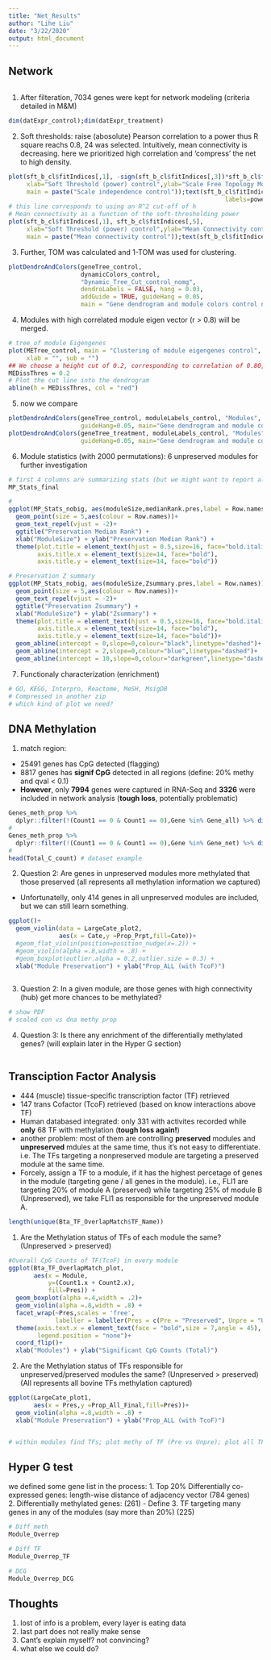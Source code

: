 ```yaml
---
title: "Net_Results"
author: "Lihe Liu"
date: "3/22/2020"
output: html_document
---
```

## Network

```r
```

1. After filteration, 7034 genes were kept for network modeling (criteria detailed in M&M)
```r
dim(datExpr_control);dim(datExpr_treatment)
```

2. Soft thresholds: raise (abosolute) Pearson correlation to a power thus R square reachs 0.8, 24 was selected. Intuitively, mean connectivity is decreasing. here we prioritized high correlation and 'compress' the net to high density.
```r
plot(sft_b_cl$fitIndices[,1], -sign(sft_b_cl$fitIndices[,3])*sft_b_cl$fitIndices[,2],
     xlab="Soft Threshold (power) control",ylab="Scale Free Topology Model Fit, unsigned R^2 control",type="n",
     main = paste("Scale independence control"));text(sft_b_cl$fitIndices[,1], -sign(sft_b_cl$fitIndices[,3])*sft_b_cl$fitIndices[,2],
                                                            labels=powers,cex=cex1,col="red");abline(h=0.80,col="red")
# this line corresponds to using an R^2 cut-off of h
# Mean connectivity as a function of the soft-thresholding power
plot(sft_b_cl$fitIndices[,1], sft_b_cl$fitIndices[,5],
     xlab="Soft Threshold (power) control",ylab="Mean Connectivity control",type="n",
     main = paste("Mean connectivity control"));text(sft_b_cl$fitIndices[,1], sft_b_cl$fitIndices[,5], labels=powers, cex=cex1,col="red");abline(h=MeanK_b,col="red")
```

3. Further, TOM was calculated and 1-TOM was used for clustering.
```r
plotDendroAndColors(geneTree_control, 
                    dynamicColors_control, 
                    "Dynamic_Tree_Cut_control_nomg",
                    dendroLabels = FALSE, hang = 0.03,
                    addGuide = TRUE, guideHang = 0.05,
                    main = "Gene dendrogram and module colors control nomg")
```

4. Modules with high correlated module eigen vector (r > 0.8) will be merged.
```r
# tree of module Eigengenes
plot(METree_control, main = "Clustering of module eigengenes control",
     xlab = "", sub = "")
## We choose a height cut of 0.2, corresponding to correlation of 0.80, to merge
MEDissThres = 0.2
# Plot the cut line into the dendrogram
abline(h = MEDissThres, col = "red")
```

5. now we compare  
```r
plotDendroAndColors(geneTree_control, moduleLabels_control, "Modules", dendroLabels=F, hang=0.03, addGuide=TRUE,
                    guideHang=0.05, main="Gene dendrogram and module colors (control)")
plotDendroAndColors(geneTree_treatment, moduleLabels_control, "Modules", dendroLabels=F,hang=0.03, addGuide=TRUE,
                    guideHang=0.05, main="Gene dendrogram and module colors (treatment)")
```

6. Module statistics (with 2000 permutations): 6 unpreserved modules for further investigation

```r
# first 4 columns are summarizing stats (but we might want to report all)
MP_Stats_final
```

```r
# 
ggplot(MP_Stats_nobig, aes(moduleSize,medianRank.pres,label = Row.names)) +
  geom_point(size = 5,aes(colour = Row.names))+
  geom_text_repel(vjust = -2)+
  ggtitle("Preservation Median Rank") +
  xlab("ModuleSize") + ylab("Preservation Median Rank") +
  theme(plot.title = element_text(hjust = 0.5,size=16, face="bold.italic"),
        axis.title.x = element_text(size=14, face="bold"),
        axis.title.y = element_text(size=14, face="bold"))

# Preservation Z summary
ggplot(MP_Stats_nobig, aes(moduleSize,Zsummary.pres,label = Row.names)) +
  geom_point(size = 5,aes(colour = Row.names))+
  geom_text_repel(vjust = -2)+
  ggtitle("Preservation Zsummary") +
  xlab("ModuleSize") + ylab("Zsummary") +
  theme(plot.title = element_text(hjust = 0.5,size=16, face="bold.italic"),
        axis.title.x = element_text(size=14, face="bold"),
        axis.title.y = element_text(size=14, face="bold"))+
  geom_abline(intercept = 0,slope=0,colour="black",linetype="dashed")+
  geom_abline(intercept = 2,slope=0,colour="blue",linetype="dashed")+
  geom_abline(intercept = 10,slope=0,colour="darkgreen",linetype="dashed")

```

7. Functionaly characterization (enrichment)
```r
# GO, KEGG, Interpro, Reactome, MeSH, MsigDB
# Compressed in another zip
# which kind of plot we need?
```

## DNA Methylation  

1. match region:  

* 25491 genes has CpG detected (flagging)  
* 8817 genes has **signif CpG** detected in all regions (define: 20% methy and qval < 0.1)  
* **However**, only **7994** genes were captured in RNA-Seq and **3326** were included in network analysis (**tough loss**, potentially problematic)  

```r
Genes_meth_prop %>% 
  dplyr::filter(!(Count1 == 0 & Count1 == 0),Gene %in% Gene_all) %>% dim()
#
Genes_meth_prop %>% 
  dplyr::filter(!(Count1 == 0 & Count1 == 0),Gene %in% Gene_net) %>% dim()
#
head(Total_C_count) # dataset example
```

2. Question 2: Are genes in unpreserved modules more methylated that those preserved (all represents all methylation information we captured)  
* Unfortunatelly, only 414 genes in all unpreserved modules are included, but we can still learn something.
```r
ggplot()+
  geom_violin(data = LargeCate_plot2,
              aes(x = Cate,y =Prop_Prpt,fill=Cate))+
  #geom_flat_violin(position=position_nudge(x=.2)) +
  #geom_violin(alpha =.8,width = .8) +
  #geom_boxplot(outlier.alpha = 0.2,outlier.size = 0.3) +
  xlab("Module Preservation") + ylab("Prop_ALL (with TcoF)")
 
```

3. Question 2: In a given module, are those genes with high connectivity (hub) get more chances to be methylated?

```r
# show PDF
# scaled con vs dna methy prop

```

4. Question 3: Is there any enrichment of the differentially methylated genes? (will explain later in the Hyper G section)

```r

```


## Transciption Factor Analysis  

* 444 (muscle) tissue-specific transcription factor (TF) retrieved  
* 147 trans Cofactor (TcoF) retrieved (based on know interactions above TF)  
* Human databased integrated: only 331 with activites recorded while **only** 68 TF with methylation (**tough loss again!**)
* another problem: most of them are controlling **preserved** modules and **unpreserved** mdules at the same time, thus it's not easy to differentiate. i.e. The TFs targeting a nonpreserved module are targeting a preserved module at the same time.  
* Forcely, assign a TF to a module, if it has the highest percetage of genes in the module (targeting gene / all genes in the module). i.e., FLI1 are targeting 20% of module A (preserved) while targeting 25% of module B (Unpreserved), we take FLI1 as responsible for the unpreserved module A.  

```r
length(unique(Bta_TF_OverlapMatch$TF_Name))
```

1. Are the Methylation status of TFs of each module the same? (Unpreserved > preserved)

```r
#Overall CpG Counts of TF(TcoF) in every module
ggplot(Bta_TF_OverlapMatch_plot,
       aes(x = Module,
           y=(Count1.x + Count2.x),
           fill=Pres)) + 
  geom_boxplot(alpha =.4,width = .2)+
  geom_violin(alpha =.8,width = .8) +
  facet_wrap(~Pres,scales = 'free',
             labeller = labeller(Pres = c(Pre = "Preserved", Unpre = "Unpreserved")))+
  theme(axis.text.x = element_text(face = "bold",size = 7,angle = 45),
        legend.position = "none")+
  coord_flip()+
  xlab("Modules") + ylab("Significant CpG Counts (Total)")
```

2. Are the Methylation status of TFs responsible for unpreserved/preserved modules the same? (Unpreserved > preserved) (All represents all bovine TFs methylation captured)

```r
ggplot(LargeCate_plot1,
       aes(x = Pres,y =Prop_All_Final,fill=Pres))+
  geom_violin(alpha =.8,width = .8) +
  xlab("Module Preservation") + ylab("Prop_ALL (with TcoF)")


# within modules find TFs; plot methy of TF (Pre vs Unpre); plot all TFs (baseline)

```



## Hyper G test  
we defined some gene list in the process:
1. Top 20% Differentially co-expressed genes: length-wise distance of adjacency vector (784 genes)  
2. Differentially methylated genes: (261) - Define
3. TF targeting many genes in any of the modules (say more than 20%) (225)

```r
# Diff meth
Module_Overrep

# Diff TF
Module_Overrep_TF

# DCG
Module_Overrep_DCG
```


## Thoughts

1. lost of info is a problem, every layer is eating data
2. last part does not really make sense
3. Cant's explain myself? not convincing? 
4. what else we could do?
